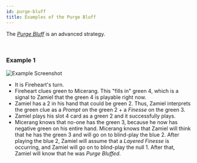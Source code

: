 ```yaml
---
id: purge-bluff
title: Examples of the Purge Bluff
---
```


The _[Purge Bluff](/extras/special-bluffs.mdx#the-purge-bluff-layered-bluff)_ is an advanced strategy.

<br />

### Example 1

![Example Screenshot](/img/examples/purge-bluff.png)

- It is Fireheart's turn.
- Fireheart clues green to Micerang. This "fills in" green 4, which is a signal to Zamiel that the green 4 is playable right now.
- Zamiel has a 2 in his hand that could be green 2. Thus, Zamiel interprets the green clue as a _Prompt_ on the green 2 + a _Finesse_ on the green 3.
- Zamiel plays his slot 4 card as a green 2 and it successfully plays.
- Micerang knows that no-one has the green 3, because he now has negative green on his entire hand. Micerang knows that Zamiel will think that he has the green 3 and will go on to blind-play the blue 2. After playing the blue 2, Zamiel will assume that a _Layered Finesse_ is occurring, and Zamiel will go on to blind-play the null 1. After that, Zamiel will know that he was _Purge Bluffed_.
